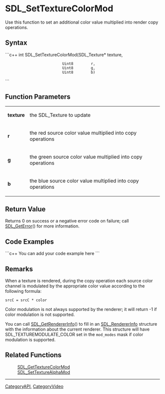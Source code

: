 <!-- pragma section-numbers off -->
<!-- pragma disable-camelcase -->

= SDL_SetTextureColorMod =
Use this function to set an additional color value multiplied into render copy operations.


== Syntax ==
```c++
int SDL_SetTextureColorMod(SDL_Texture* texture,
                           Uint8        r,
                           Uint8        g,
                           Uint8        b)
```

== Function Parameters ==
{|
|'''texture'''
|the SDL_Texture to update
|-
|'''r'''
|the red source color value multiplied into copy operations
|-
|'''g'''
|the green source color value multiplied into copy operations
|-
|'''b'''
|the blue source color value multiplied into copy operations
|}

== Return Value ==
Returns 0 on success or a negative error code on failure; call [[SDL_GetError]]() for more information.

== Code Examples ==
```c++
You can add your code example here
```

== Remarks ==
When a texture is rendered, during the copy operation each source color channel is modulated by the appropriate color value according to the following formula:
 <code>srcC = srcC * color</code>

Color modulation is not always supported by the renderer; it will return -1 if color modulation is not supported.

You can call [[SDL_GetRendererInfo]]() to fill in an [[SDL_RendererInfo]] structure with the information about the current renderer.  This structure will have SDL_TEXTUREMODULATE_COLOR set in the <code>mod_modes</code> mask if color modulation is supported.

== Related Functions ==
:[[SDL_GetTextureColorMod]]
:[[SDL_SetTextureAlphaMod]]

----
[[CategoryAPI]], [[CategoryVideo]]
